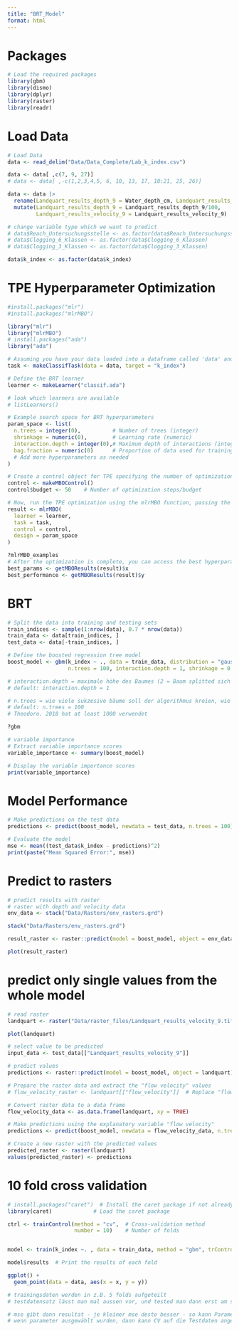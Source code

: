 ```yaml
---
title: "BRT_Model"
format: html
---
```



# Packages
```r
# Load the required packages
library(gbm)
library(dismo)
library(dplyr)
library(raster)
library(readr)
```

# Load Data
```r
# Load Data
data <- read_delim("Data/Data_Complete/Lab_k_index.csv")

data <- data[ ,c(7, 9, 27)]
# data <- data[ ,-c(1,2,3,4,5, 6, 10, 13, 17, 18:21, 25, 26)]

data <- data |>
  rename(Landquart_results_depth_9 = Water_depth_cm, Landquart_results_velocity_9 = `Flow_velocity_v60_cm/s`) |>
  mutate(Landquart_results_depth_9 = Landquart_results_depth_9/100,
         Landquart_results_velocity_9 = Landquart_results_velocity_9)

# change variable type which we want to predict 
# data$Reach_Untersuchungsstelle <- as.factor(data$Reach_Untersuchungsstelle)
# data$Clogging_6_Klassen <- as.factor(data$Clogging_6_Klassen)
# data$Clogging_3_Klassen <- as.factor(data$Clogging_3_Klassen)

data$k_index <- as.factor(data$k_index)
```

# TPE Hyperparameter Optimization 
```r
#install.packages("mlr")
#install.packages("mlrMBO")

library("mlr")
library("mlrMBO")
# install.packages("ada")
library("ada")

# Assuming you have your data loaded into a dataframe called 'data' and the target variable is 'target_column'
task <- makeClassifTask(data = data, target = "k_index")

# Define the BRT learner
learner <- makeLearner("classif.ada")

# look which learners are available
# listLearners()

# Example search space for BRT hyperparameters
param_space <- list(
  n.trees = integer(0),          # Number of trees (integer)
  shrinkage = numeric(0),        # Learning rate (numeric)
  interaction.depth = integer(0),# Maximum depth of interactions (integer)
  bag.fraction = numeric(0)      # Proportion of data used for training each tree (numeric)
  # Add more hyperparameters as needed
)

# Create a control object for TPE specifying the number of optimization steps and other settings.
control <- makeMBOControl()
control$budget <- 50    # Number of optimization steps/budget

# Now, run the TPE optimization using the mlrMBO function, passing the task, learner, search space, and control object.
result <- mlrMBO(
  learner = learner,
  task = task,
  control = control,
  design = param_space
)

?mlrMBO_examples
# After the optimization is complete, you can access the best hyperparameters and model performance using the getMBOResults function.
best_params <- getMBOResults(result)$x
best_performance <- getMBOResults(result)$y
```


# BRT 
```r
# Split the data into training and testing sets
train_indices <- sample(1:nrow(data), 0.7 * nrow(data))
train_data <- data[train_indices, ]
test_data <- data[-train_indices, ]

# Define the boosted regression tree model
boost_model <- gbm(k_index ~ ., data = train_data, distribution = "gaussian",
                   n.trees = 100, interaction.depth = 1, shrinkage = 0.1, n.minobsinnode = 1)

# interaction.depth = maximale höhe des Baumes (2 = Baum splitted sich nur 2 mal auf, je höher die Zahl desto feiner werden die Bäume) --> bei nur zwei Variablen im default lassen für die erste male 
# default: interaction.depth = 1

# n.trees = wie viele sukzesive bäume soll der algorithmus kreien, wie viele versch. Bäume, je grösser die Zahl desto rechenintensiver. Mit 726 Datenpunkten kann man gut mit default anfangen 
# default: n.trees = 100
# Theodoro. 2018 hat at least 1000 verwendet

?gbm

# variable importance
# Extract variable importance scores
variable_importance <- summary(boost_model)

# Display the variable importance scores
print(variable_importance)
```

# Model Performance 
```r
# Make predictions on the test data
predictions <- predict(boost_model, newdata = test_data, n.trees = 100)

# Evaluate the model
mse <- mean((test_data$k_index - predictions)^2)
print(paste("Mean Squared Error:", mse))
```

# Predict to rasters 
```r
# predict results with raster
# raster with depth and velocity data 
env_data <- stack("Data/Rasters/env_rasters.grd")

stack("Data/Rasters/env_rasters.grd")

result_raster <- raster::predict(model = boost_model, object = env_data, index = 2) # index 2 because 2 layers of rasters are in the env_data variable 

plot(result_raster)
```

# predict only single values from the whole model 
```r
# read raster 
landquart <- raster("Data/raster_files/Landquart_results_velocity_9.tif")

plot(landquart)

# select value to be predicted 
input_data <- test_data[["Landquart_results_velocity_9"]]

# predict values 
predictions <- raster::predict(model = boost_model, object = landquart)
```

```r
# Prepare the raster data and extract the "flow velocity" values
# flow_velocity_raster <- landquart[["flow_velocity"]]  # Replace "flow_velocity" with the actual name of the flow velocity variable in the raster

# Convert raster data to a data frame
flow_velocity_data <- as.data.frame(landquart, xy = TRUE)

# Make predictions using the explanatory variable "flow velocity"
predictions <- predict(boost_model, newdata = flow_velocity_data, n.trees = 100, type = "response")

# Create a new raster with the predicted values
predicted_raster <- raster(landquart)
values(predicted_raster) <- predictions
```

# 10 fold cross validation 
```r
# install.packages("caret")  # Install the caret package if not already installed
library(caret)             # Load the caret package

ctrl <- trainControl(method = "cv",  # Cross-validation method
                     number = 10)    # Number of folds


model <- train(k_index ~. , data = train_data, method = "gbm", trControl = ctrl)

model$results  # Print the results of each fold

ggplot() +
  geom_point(data = data, aes(x = x, y = y)) 

# trainingsdaten werden in z.B. 5 folds aufgeteilt 
# testdatensatz lässt man mal aussen vor, und tested man dann erst am schluss 

# mse gibt dann resultat - je kleiner mse desto besser - so kann Parametereinstellung geprüft werden/ auswählen 
# wenn parameter ausgewählt wurden, dann kann CV auf die Testdaten angewendet werden zum schauen wie gut das Modell ist 
```

